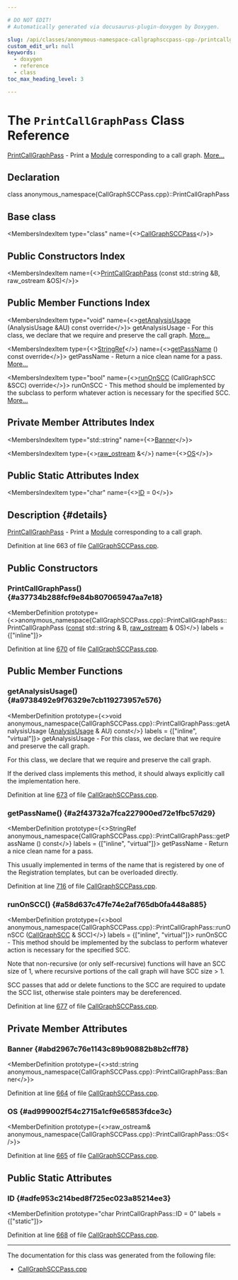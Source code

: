 ```yaml
---

# DO NOT EDIT!
# Automatically generated via docusaurus-plugin-doxygen by Doxygen.

slug: /api/classes/anonymous-namespace-callgraphsccpass-cpp-/printcallgraphpass
custom_edit_url: null
keywords:
  - doxygen
  - reference
  - class
toc_max_heading_level: 3

---
```





# The `PrintCallGraphPass` Class Reference

<DoxygenPage pluginConfig={pluginConfig}>

<a href="/docs/api/classes/anonymous-namespace-callgraphsccpass-cpp-/printcallgraphpass">PrintCallGraphPass</a> - Print a <a href="/docs/api/classes/llvm/module">Module</a> corresponding to a call graph. <a href="#details">More...</a>

## Declaration

<CodeBlock>class anonymous_namespace{CallGraphSCCPass.cpp}::PrintCallGraphPass</CodeBlock>

## Base class

<MembersIndex>

<MembersIndexItem
  type="class"
  name={<><a href="/docs/api/classes/llvm/callgraphsccpass">CallGraphSCCPass</a></>}>
</MembersIndexItem>

</MembersIndex>

## Public Constructors Index

<MembersIndex>

<MembersIndexItem
  name={<><a href="#a37734b288fcf9e84b807065947aa7e18">PrintCallGraphPass</a> (const std::string &amp;B, raw&#95;ostream &amp;OS)</>}>
</MembersIndexItem>

</MembersIndex>

## Public Member Functions Index

<MembersIndex>

<MembersIndexItem
  type="void"
  name={<><a href="#a9738492e9f76329e7cb119273957e576">getAnalysisUsage</a> (AnalysisUsage &amp;AU) const override</>}>
getAnalysisUsage - For this class, we declare that we require and preserve the call graph. <a href="#a9738492e9f76329e7cb119273957e576">More...</a>
</MembersIndexItem>

<MembersIndexItem
  type={<><a href="/docs/api/classes/llvm/stringref">StringRef</a></>}
  name={<><a href="#a2f43732a7fca227900ed72e1fbc57d29">getPassName</a> () const override</>}>
getPassName - Return a nice clean name for a pass. <a href="#a2f43732a7fca227900ed72e1fbc57d29">More...</a>
</MembersIndexItem>

<MembersIndexItem
  type="bool"
  name={<><a href="#a58d637c47fe74e2af765db0fa448a885">runOnSCC</a> (CallGraphSCC &amp;SCC) override</>}>
runOnSCC - This method should be implemented by the subclass to perform whatever action is necessary for the specified SCC. <a href="#a58d637c47fe74e2af765db0fa448a885">More...</a>
</MembersIndexItem>

</MembersIndex>

## Private Member Attributes Index

<MembersIndex>

<MembersIndexItem
  type="std::string"
  name={<><a href="#abd2967c76e1143c89b90882b8b2cff78">Banner</a></>}>
</MembersIndexItem>

<MembersIndexItem
  type={<><a href="/docs/api/classes/llvm/raw-ostream">raw&#95;ostream</a> &amp;</>}
  name={<><a href="#ad999002f54c2715a1cf9e65853fdce3c">OS</a></>}>
</MembersIndexItem>

</MembersIndex>

## Public Static Attributes Index

<MembersIndex>

<MembersIndexItem
  type="char"
  name={<><a href="#adfe953c214bed8f725ec023a85214ee3">ID</a> = 0</>}>
</MembersIndexItem>

</MembersIndex>

## Description {#details}

<a href="/docs/api/classes/anonymous-namespace-callgraphsccpass-cpp-/printcallgraphpass">PrintCallGraphPass</a> - Print a <a href="/docs/api/classes/llvm/module">Module</a> corresponding to a call graph.

Definition at line 663 of file <a href="/docs/api/files/lib/lib/analysis/callgraphsccpass-cpp">CallGraphSCCPass.cpp</a>.

<SectionDefinition>

## Public Constructors

### PrintCallGraphPass() {#a37734b288fcf9e84b807065947aa7e18}

<MemberDefinition
  prototype={<>anonymous&#95;namespace&#123;CallGraphSCCPass.cpp&#125;::PrintCallGraphPass::PrintCallGraphPass (<a href="/docs/api/files/lib/lib/target/lib/target/aarch64/aarch64promoteconstant-cpp/#a90f8350fecae261c25be85d38b451bff">const</a> std::string &amp; B, <a href="/docs/api/classes/llvm/raw-ostream">raw&#95;ostream</a> &amp; OS)</>}
  labels = {["inline"]}>

Definition at line <a href="/docs/api/files/lib/lib/analysis/callgraphsccpass-cpp/#l00670">670</a> of file <a href="/docs/api/files/lib/lib/analysis/callgraphsccpass-cpp">CallGraphSCCPass.cpp</a>.
</MemberDefinition>

</SectionDefinition>

<SectionDefinition>

## Public Member Functions

### getAnalysisUsage() {#a9738492e9f76329e7cb119273957e576}

<MemberDefinition
  prototype={<>void anonymous&#95;namespace&#123;CallGraphSCCPass.cpp&#125;::PrintCallGraphPass::getAnalysisUsage (<a href="/docs/api/classes/llvm/analysisusage">AnalysisUsage</a> &amp; AU) const</>}
  labels = {["inline", "virtual"]}>
getAnalysisUsage - For this class, we declare that we require and preserve the call graph.

For this class, we declare that we require and preserve the call graph.

If the derived class implements this method, it should always explicitly call the implementation here.

Definition at line <a href="/docs/api/files/lib/lib/analysis/callgraphsccpass-cpp/#l00673">673</a> of file <a href="/docs/api/files/lib/lib/analysis/callgraphsccpass-cpp">CallGraphSCCPass.cpp</a>.
</MemberDefinition>

### getPassName() {#a2f43732a7fca227900ed72e1fbc57d29}

<MemberDefinition
  prototype={<>StringRef anonymous&#95;namespace&#123;CallGraphSCCPass.cpp&#125;::PrintCallGraphPass::getPassName () const</>}
  labels = {["inline", "virtual"]}>
getPassName - Return a nice clean name for a pass.

This usually implemented in terms of the name that is registered by one of the Registration templates, but can be overloaded directly.

Definition at line <a href="/docs/api/files/lib/lib/analysis/callgraphsccpass-cpp/#l00716">716</a> of file <a href="/docs/api/files/lib/lib/analysis/callgraphsccpass-cpp">CallGraphSCCPass.cpp</a>.
</MemberDefinition>

### runOnSCC() {#a58d637c47fe74e2af765db0fa448a885}

<MemberDefinition
  prototype={<>bool anonymous&#95;namespace&#123;CallGraphSCCPass.cpp&#125;::PrintCallGraphPass::runOnSCC (<a href="/docs/api/classes/llvm/callgraphscc">CallGraphSCC</a> &amp; SCC)</>}
  labels = {["inline", "virtual"]}>
runOnSCC - This method should be implemented by the subclass to perform whatever action is necessary for the specified SCC.

Note that non-recursive (or only self-recursive) functions will have an SCC size of 1, where recursive portions of the call graph will have SCC size &gt; 1.

SCC passes that add or delete functions to the SCC are required to update the SCC list, otherwise stale pointers may be dereferenced.

Definition at line <a href="/docs/api/files/lib/lib/analysis/callgraphsccpass-cpp/#l00677">677</a> of file <a href="/docs/api/files/lib/lib/analysis/callgraphsccpass-cpp">CallGraphSCCPass.cpp</a>.
</MemberDefinition>

</SectionDefinition>

<SectionDefinition>

## Private Member Attributes

### Banner {#abd2967c76e1143c89b90882b8b2cff78}

<MemberDefinition
  prototype={<>std::string anonymous&#95;namespace&#123;CallGraphSCCPass.cpp&#125;::PrintCallGraphPass::Banner</>}>

Definition at line <a href="/docs/api/files/lib/lib/analysis/callgraphsccpass-cpp/#l00664">664</a> of file <a href="/docs/api/files/lib/lib/analysis/callgraphsccpass-cpp">CallGraphSCCPass.cpp</a>.
</MemberDefinition>

### OS {#ad999002f54c2715a1cf9e65853fdce3c}

<MemberDefinition
  prototype={<>raw&#95;ostream&amp; anonymous&#95;namespace&#123;CallGraphSCCPass.cpp&#125;::PrintCallGraphPass::OS</>}>

Definition at line <a href="/docs/api/files/lib/lib/analysis/callgraphsccpass-cpp/#l00665">665</a> of file <a href="/docs/api/files/lib/lib/analysis/callgraphsccpass-cpp">CallGraphSCCPass.cpp</a>.
</MemberDefinition>

</SectionDefinition>

<SectionDefinition>

## Public Static Attributes

### ID {#adfe953c214bed8f725ec023a85214ee3}

<MemberDefinition
  prototype="char PrintCallGraphPass::ID = 0"
  labels = {["static"]}>

Definition at line <a href="/docs/api/files/lib/lib/analysis/callgraphsccpass-cpp/#l00668">668</a> of file <a href="/docs/api/files/lib/lib/analysis/callgraphsccpass-cpp">CallGraphSCCPass.cpp</a>.
</MemberDefinition>

</SectionDefinition>

<hr/>

The documentation for this class was generated from the following file:

<ul>
<li><a href="/docs/api/files/lib/lib/analysis/callgraphsccpass-cpp">CallGraphSCCPass.cpp</a></li>
</ul>

</DoxygenPage>
